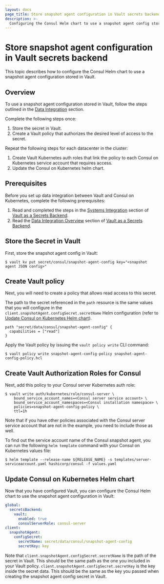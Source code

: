 ```yaml
---
layout: docs
page_title: Store snapshot agent configuration in Vault secrets backend
description: >-
  Configuring the Consul Helm chart to use a snapshot agent config stored in Vault.
---
```


# Store snapshot agent configuration in Vault secrets backend

This topic describes how to configure the Consul Helm chart to use a snapshot agent configuration stored in Vault.

## Overview

To use a snapshot agent configuration stored in Vault, follow the steps outlined in the [Data Integration](/consul/docs/deploy/server/k8s/multi/vault/data-integration) section.

Complete the following steps once:
  1. Store the secret in Vault.
  1. Create a Vault policy that authorizes the desired level of access to the secret.

Repeat the following steps for each datacenter in the cluster:
  1. Create Vault Kubernetes auth roles that link the policy to each Consul on Kubernetes service account that requires access.
  1. Update the Consul on Kubernetes helm chart.

## Prerequisites

Before you set up data integration between Vault and Consul on Kubernetes, complete the following prerequisites:
1. Read and completed the steps in the [Systems Integration](/consul/docs/deploy/server/k8s/multi/vault/system-integration) section of [Vault as a Secrets Backend](/consul/docs/deploy/server/k8s/multi/vault).
2. Read the [Data Integration Overview](/consul/docs/deploy/server/k8s/multi/vault/data-integration) section of [Vault as a Secrets Backend](/consul/docs/deploy/server/k8s/multi/vault).

## Store the Secret in Vault

First, store the snapshot agent config in Vault:

```shell-session
$ vault kv put secret/consul/snapshot-agent-config key="<snapshot agent JSON config>"
```

## Create Vault policy

Next, you will need to create a policy that allows read access to this secret.

The path to the secret referenced in the `path` resource is the same values that you will configure in the  `client.snapshotAgent.configSecret.secretName` Helm configuration (refer to [Update Consul on Kubernetes Helm chart](#update-consul-on-kubernetes-helm-chart)).

<CodeBlockConfig filename="snapshot-agent-config-policy.hcl">

```HCL
path "secret/data/consul/snapshot-agent-config" {
  capabilities = ["read"]
}
```

</CodeBlockConfig>

Apply the Vault policy by issuing the `vault policy write` CLI command:

```shell-session
$ vault policy write snapshot-agent-config-policy snapshot-agent-config-policy.hcl
```

## Create Vault Authorization Roles for Consul

Next, add this policy to your Consul server Kubernetes auth role:

```shell-session
$ vault write auth/kubernetes/role/consul-server \
    bound_service_account_names=<Consul server service account> \
    bound_service_account_namespaces=<Consul installation namespace> \
    policies=snapshot-agent-config-policy \
    ttl=1h
```
Note that if you have other policies associated
with the Consul server service account that are not in the example, you need to include those as well.

To find out the service account name of the Consul snapshot agent,
you can run the following `helm template` command with your Consul on Kubernetes values file:

```shell-session
$ helm template --release-name ${RELEASE_NAME} -s templates/server-serviceaccount.yaml hashicorp/consul -f values.yaml
```

## Update Consul on Kubernetes Helm chart

Now that you have configured Vault, you can configure the Consul Helm chart to
use the snapshot agent configuration in Vault:

<CodeBlockConfig filename="values.yaml">

```yaml
global:
  secretsBackend:
    vault:
      enabled: true
      consulServerRole: consul-server
client:
  snapshotAgent:
    configSecret:
      secretName: secret/data/consul/snapshot-agent-config
      secretKey: key
```

</CodeBlockConfig>

Note that `client.snapshotAgent.configSecret.secretName` is the path of the secret in Vault.
This should be the same path as the one you included in your Vault policy.
`client.snapshotAgent.configSecret.secretKey` is the key inside the secret data. This should be the same
as the key you passed when creating the snapshot agent config secret in Vault.
